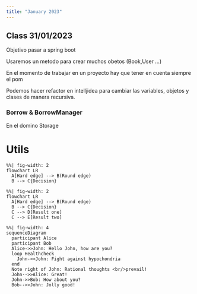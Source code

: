 ```yaml
---
title: "January 2023"
---
```


## Class 31/01/2023

::: {.callout-note}
Objetivo pasar a spring boot 
:::

Usaremos un metodo para crear muchos obetos (Book,User ...)

En el momento de trabajar en un proyecto hay que tener en cuenta siempre el pom

::: {.callout-tip}
Podemos hacer refactor en intelljidea para cambiar las variables, objetos y clases de manera recursiva.
:::

### Borrow & BorrowManager

En el domino Storage 








# Utils

```mermaid
%%| fig-width: 2
flowchart LR
  A[Hard edge] --> B(Round edge)
  B --> C{Decision}
```


```mermaid
%%| fig-width: 2
flowchart LR
  A[Hard edge] --> B(Round edge)
  B --> C{Decision}
  C --> D[Result one]
  C --> E[Result two]
```

```mermaid
%%| fig-width: 4
sequenceDiagram
  participant Alice
  participant Bob
  Alice->>John: Hello John, how are you?
  loop Healthcheck
    John->>John: Fight against hypochondria
  end
  Note right of John: Rational thoughts <br/>prevail!
  John-->>Alice: Great!
  John->>Bob: How about you?
  Bob-->>John: Jolly good!
```




